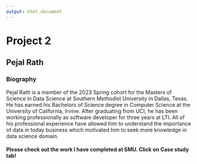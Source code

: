 ```yaml
---
output: html_document
---
```


# Project 2
## Pejal Rath

### Biography
Pejal Rath is a member of the 2023 Spring cohort for the Masters of Science in Data Science at Southern Methodist University in Dallas, Texas. He has earned his Bachelors of Science degree in Computer Science at the University of California, Irvine. After graduating from UCI, he has been working professionally as software developer for three years at LTI. All of his professional experience have allowed him to understand the importance of data in today business which motivated him to seek more knowledge in data science domain.

#### Please check out the work I have completed at SMU. Click on Case study tab!
